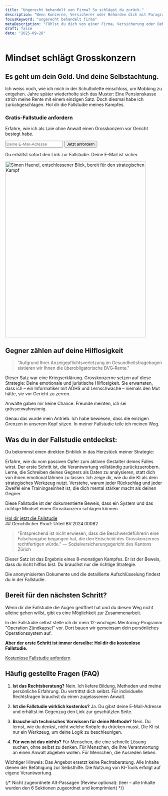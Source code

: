 ```yaml
---
title: "Ungerecht behandelt von Firma? So schlägst du zurück."
description: "Wenn Konzerne, Versicherer oder Behörden dich mit Paragraphen zermürben, ist das keine juristische Debatte. Es ist ein Angriff auf deine Intelligenz. Zeit, zurückzuschlagen."
focusKeyword: "ungerecht behandelt firma"
metaDescription: "Fühlst du dich von einer Firma, Versicherung oder Behörde ungerecht behandelt? Ich habe als Laie einen Grosskonzern besiegt. Hol dir die Methode, um die Kontrolle zurückzugewinnen."
draft: false
date: "2025-09-28"
---
```


<SectionWrapper variant="hero">
<div>
  <h1>Mindset schlägt Grosskonzern</h1>
  <h2 class="text-2xl md:text-3xl font-bold mt-4">Es geht um dein Geld. Und deine Selbstachtung.</h2>
  <p class="mt-6 text-lg text-muted">Ich weiss noch, wie ich mich in der Schultoilette einschloss, um Mobbing zu entgehen. Jahre später wiederholte sich das Muster: Eine Pensionskasse strich meine Rente mit einem einzigen Satz. Doch diesmal habe ich zurückgeschlagen. Hol dir die Fallstudie meines Kampfes.</p>
  
  <div id="hero-form" class="mt-8 p-6 bg-surface-accent rounded-lg shadow-lg scroll-mt-20">
    <h3 class="text-xl font-bold text-text-on-accent">Gratis-Fallstudie anfordern</h3>
    <p class="text-text-on-accent-muted mt-2">Erfahre, wie ich als Laie ohne Anwalt einen Grosskonzern vor Gericht besiegt habe.</p>
    <form action="https://formspree.io/f/xandgpzd" method="POST" class="mt-4 flex flex-col sm:flex-row gap-2">
      <input type="email" name="email" placeholder="Deine E-Mail-Adresse" required class="form-input flex-grow" />
      <button type="submit" class="btn-primary">Jetzt anfordern</button>
    </form>
    <p class="text-xs text-text-on-accent-muted mt-2">Du erhältst sofort den Link zur Fallstudie. Deine E-Mail ist sicher.</p>
  </div>

</div>
<div>
  <img 
    src="/assets/images/startseite-index/simon_haenel_entschlossen.webp" 
    alt="Simon Haenel, entschlossener Blick, bereit für den strategischen Kampf" 
    width="450" 
    height="560" 
    decoding="async" 
    fetchpriority="high"
    class="img-frame"
  />
</div>
</SectionWrapper>

<SectionWrapper variant="content">

## Gegner zählen auf deine Hilflosigkeit

> "Aufgrund Ihrer Anzeigepflichtsverletzung im Gesundheitsfragebogen sistieren wir Ihnen die überobligatorische BVG‑Rente."

Dieser Satz war eine Kriegserklärung. Grosskonzerne setzen auf diese Strategie: Deine emotionale und juristische Hilflosigkeit. Sie erwarteten, dass ich – ein Informatiker mit ADHS und Lernschwäche – niemals den Mut hätte, sie vor Gericht zu zerren.

Anwälte gaben mir keine Chance. Freunde meinten, ich sei grössenwahnsinnig.

Genau das wurde mein Antrieb. Ich habe bewiesen, dass die einzigen Grenzen in unserem Kopf sitzen. In meiner Fallstudie teile ich meinen Weg.

</SectionWrapper>

<SectionWrapper variant="story">

## Was du in der Fallstudie entdeckst:

Du bekommst einen direkten Einblick in das Herzstück meiner Strategie:

<div class="grid grid-cols-1 md:grid-cols-3 gap-8">
  <Card title="1. Du übernimmst das Steuer">
  Erfahre, wie du vom passiven Opfer zum aktiven Gestalter deines Falles wirst. Der erste Schritt ist, die Verantwortung vollständig zurückzuerobern.
  </Card>
  <Card title="2. Du verwandelst Wut in Strategie">
  Lerne, die Schreiben deines Gegners als Daten zu analysieren, statt dich von ihnen emotional lähmen zu lassen. Ich zeige dir, wie du die KI als dein strategisches Werkzeug nutzt.
  </Card>
  <Card title="3. Du wächst an jedem Widerstand">
  Verstehe, warum jeder Rückschlag und jeder Zweifel eine Trainingseinheit ist, die dich mental stärker macht als deinen Gegner.
  </Card>
</div>

Diese Fallstudie ist der dokumentierte Beweis, dass ein System und das richtige Mindset einen Grosskonzern schlagen können.

<div class="text-center mt-12">
    <a href="#hero-form" onclick="document.querySelector('input[name=email]').focus(); return false;" class="btn-primary text-lg">Hol dir jetzt die Fallstudie</a>
</div>

</SectionWrapper>
<SectionWrapper variant="proof">
## Gerichtlicher Proof: Urteil BV.2024.00062

> "Entsprechend ist nicht erwiesen, dass die Beschwerdeführerin eine Falschangabe begangen hat, die den Entscheid des Grosskonzernes rechtfertigen würde." — Sozialversicherungsgericht des Kantons Zürich

Dieser Satz ist das Ergebnis eines 8-monatigen Kampfes. Er ist der Beweis, dass du nicht hilflos bist. Du brauchst nur die richtige Strategie.

Die anonymisierten Dokumente und die detaillierte Aufschlüsselung findest du in der Fallstudie.

</SectionWrapper>

<SectionWrapper variant="accent">

## Bereit für den nächsten Schritt?

Wenn dir die Fallstudie die Augen geöffnet hat und du diesen Weg nicht alleine gehen willst, gibt es eine Möglichkeit zur Zusammenarbeit.

In der Fallstudie selbst stelle ich dir mein 12-wöchiges Mentoring-Programm "Operation Zündkapsel" vor. Dort bauen wir gemeinsam dein persönliches Operationssystem auf.

**Aber der erste Schritt ist immer derselbe: Hol dir die kostenlose Fallstudie.**

<div class="text-center mt-8">
    <a href="#hero-form" onclick="document.querySelector('input[name=email]').focus(); return false;" class="btn-primary text-lg">Kostenlose Fallstudie anfordern</a>
</div>

</SectionWrapper>

<SectionWrapper variant="content">

## Häufig gestellte Fragen (FAQ)

1. **Ist das Rechtsberatung?**
  Nein. Ich liefere Bildung, Methoden und meine persönliche Erfahrung. Du vertrittst dich selbst. Für individuelle Rechtsfragen brauchst du einen zugelassenen Anwalt.

2. **Ist die Fallstudie wirklich kostenlos?**
  Ja. Du gibst deine E-Mail-Adresse und erhältst im Gegenzug den Link zur geschützten Seite.

3. **Brauche ich technisches Vorwissen für deine Methode?**
  Nein. Du lernst, wie du denkst, nicht welche Knöpfe du drücken musst. Die KI ist nur ein Werkzeug, um deine Logik zu beschleunigen.

4. **Für wen ist das nichts?**
  Für Menschen, die eine schnelle Lösung suchen, ohne selbst zu denken. Für Menschen, die ihre Verantwortung an einen Anwalt abgeben wollen. Für Menschen, die Ausreden lieben.

<div class="mt-8 text-sm text-muted">
  Wichtiger Hinweis: Das Angebot ersetzt keine Rechtsberatung. Alle Inhalte dienen der Befähigung zur Selbsthilfe. Die Nutzung von KI-Tools erfolgt auf eigene Verantwortung.
</div>

</SectionWrapper>

{/* Nicht zugeordnete Alt-Passagen (Review optional):
  (leer – alle Inhalte wurden den 6 Sektionen zugeordnet und komprimiert)
*/}
